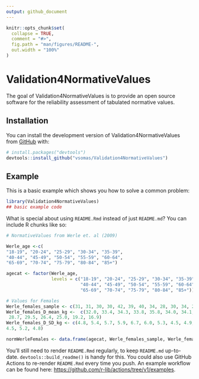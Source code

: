 ```yaml
---
output: github_document
---
```


<!-- README.md is generated from README.Rmd. Please edit that file -->

```r
knitr::opts_chunk$set(
  collapse = TRUE,
  comment = "#>",
  fig.path = "man/figures/README-",
  out.width = "100%"
)
```

# Validation4NormativeValues

<!-- badges: start -->
<!-- badges: end -->

The goal of Validation4NormativeValues is to provide an open source software for the reliability assessment of tabulated normative values.

## Installation

You can install the development version of Validation4NormativeValues from [GitHub](https://github.com/) with:

``` r
# install.packages("devtools")
devtools::install_github("vsomas/Validation4NormativeValues")
```

## Example

This is a basic example which shows you how to solve a common problem:

```r
library(Validation4NormativeValues)
## basic example code
```

What is special about using `README.Rmd` instead of just `README.md`? You can include R chunks like so:

```r
# NormativeValues from Werle et. al (2009)

Werle_age <-c(
"18-19", "20-24", "25-29", "30-34", "35-39",
"40-44", "45-49", "50-54", "55-59", "60-64",
"65-69", "70-74", "75-79", "80-84", "85+")

agecat <- factor(Werle_age,
                 levels = c("18-19", "20-24", "25-29", "30-34", "35-39",
                            "40-44", "45-49", "50-54", "55-59", "60-64",
                            "65-69", "70-74", "75-79", "80-84", "85+"))

# Values for Females
Werle_females_sample <- c(31, 31, 30, 30, 42, 39, 40, 34, 28, 30, 34, 27, 26, 32, 28)
Werle_females_D_mean_kg <-  c(32.0, 33.4, 34.3, 33.8, 35.8, 34.0, 34.1, 33.7, 31.9,
 28.7, 29.5, 26.4, 25.0, 19.2, 16.9)
Werle_females_D_SD_kg <- c(4.8, 5.4, 5.7, 5.9, 6.7, 6.0, 5.3, 4.5, 4.9, 5.5, 3.6, 6.8,
4.5, 5.2, 4.8)

normWerleFemales <- data.frame(agecat, Werle_females_sample, Werle_females_D_mean_kg, Werle_females_D_SD_kg)
```

You'll still need to render `README.Rmd` regularly, to keep `README.md` up-to-date. `devtools::build_readme()` is handy for this. You could also use GitHub Actions to re-render `README.Rmd` every time you push. An example workflow can be found here: <https://github.com/r-lib/actions/tree/v1/examples>.

